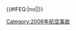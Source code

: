 {{航空事故
| year = 2006
| col1 = 
* 1月19日：[[2006年斯洛伐克空軍An-24墜毀事件|斯洛伐克空軍An-24運輸機]]
* 5月3日：'''[[亞美尼亞航空967號班機空難|亞美尼亞航空967號班機]]'''
* 6月3日：[[安徽广德6·3空难|中國空軍KJ-200預警機]]
* 7月9日：'''[[西伯利亞航空778號班機空難|S7航空778號班機]]'''
* 7月10日：[[巴基斯坦國際航空688號班機空難|巴基斯坦國際航空688號班機]]
* 8月9日：[[2006年跨大西洋航機恐怖襲擊陰謀|跨大西洋航機恐怖襲擊陰謀]]
* 8月13日：[[阿爾及利亞航空2208號班機空難|阿爾及利亞航空2208號班機]]
| col2 = 
* 8月22日：'''[[普爾科沃航空612號班機空難|普爾科沃航空612號班機]]†'''
* 8月27日：[[科姆航空5191號班機空難|科姆航空5191號班機]]
* 9月1日：[[伊朗空旅航空945號班機空難|伊朗空旅航空945號班機]]
* 9月2日：[[2006年英國皇家空軍XV230號運輸機墜毀事件|英國皇家空軍XV230號運輸機]]
* 9月11日：[[2006年弗拉季高加索Mi-8直升機墜毀事件|弗拉季高加索Mi-8直升機被擊落]]
* 9月29日：'''[[戈爾航空1907號班機空難|戈爾航空1907號班機]]'''
* 10月10日：[[大西洋航空670號班機|大西洋航空670號班機]]
| col3 = 
* 10月11日：[[2006年紐約市小型飛機墜毀事故|紐約市小型飛機墜毀]]
* 10月26日：[[2006年瑞典海岸警衛隊法爾斯特布墜機事件|瑞典海岸警衛隊C-212運輸機]]
* 10月29日：'''[[ADC航空公司53航班空难|ADC航空53號班機]]'''
* 11月16日：[[遠東航空306號班機事故|遠東航空306號班機]]
* 11月20日：[[全美航空300號班機拒載事件|全美航空300號班機]]
* 12月10日：[[2006年恩惠航空貝爾412直升機墜毀事件|恩惠航空貝爾412直升機]]
* 12月27日：[[2006年莫克姆灣直升機墜毀事件|莫克姆灣直升機事故]]
}}<includeonly>{{#IFEQ:{{{cat}}}|no||[[Category:2006年航空事故]]}}</includeonly><noinclude>{{Documentation}}</noinclude>